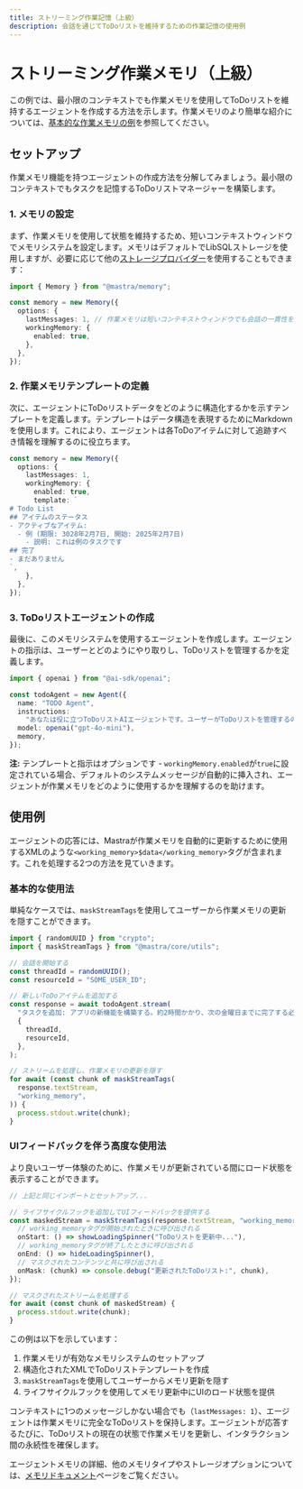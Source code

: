 ```yaml
---
title: ストリーミング作業記憶（上級）
description: 会話を通じてToDoリストを維持するための作業記憶の使用例
---
```


# ストリーミング作業メモリ（上級）

この例では、最小限のコンテキストでも作業メモリを使用してToDoリストを維持するエージェントを作成する方法を示します。作業メモリのより簡単な紹介については、[基本的な作業メモリの例](/examples/memory/short-term-working-memory)を参照してください。

## セットアップ

作業メモリ機能を持つエージェントの作成方法を分解してみましょう。最小限のコンテキストでもタスクを記憶するToDoリストマネージャーを構築します。

### 1. メモリの設定

まず、作業メモリを使用して状態を維持するため、短いコンテキストウィンドウでメモリシステムを設定します。メモリはデフォルトでLibSQLストレージを使用しますが、必要に応じて他の[ストレージプロバイダー](/docs/agents/agent-memory#storage-options)を使用することもできます：

```typescript
import { Memory } from "@mastra/memory";

const memory = new Memory({
  options: {
    lastMessages: 1, // 作業メモリは短いコンテキストウィンドウでも会話の一貫性を維持できることを意味します
    workingMemory: {
      enabled: true,
    },
  },
});
```

### 2. 作業メモリテンプレートの定義

次に、エージェントにToDoリストデータをどのように構造化するかを示すテンプレートを定義します。テンプレートはデータ構造を表現するためにMarkdownを使用します。これにより、エージェントは各ToDoアイテムに対して追跡すべき情報を理解するのに役立ちます。

```typescript
const memory = new Memory({
  options: {
    lastMessages: 1,
    workingMemory: {
      enabled: true,
      template: `
# Todo List
## アイテムのステータス
- アクティブなアイテム:
  - 例 (期限: 3028年2月7日, 開始: 2025年2月7日)
    - 説明: これは例のタスクです
## 完了
- まだありません
`,
    },
  },
});
```

### 3. ToDoリストエージェントの作成

最後に、このメモリシステムを使用するエージェントを作成します。エージェントの指示は、ユーザーとどのようにやり取りし、ToDoリストを管理するかを定義します。

```typescript
import { openai } from "@ai-sdk/openai";

const todoAgent = new Agent({
  name: "TODO Agent",
  instructions:
    "あなたは役に立つToDoリストAIエージェントです。ユーザーがToDoリストを管理するのを手伝ってください。まだリストがない場合は、何を追加するか尋ねてください！リストがある場合は、チャットが始まるときに常にそれを表示してください。各アイテムには絵文字、日付、タイトル（1から始まるインデックス番号付き）、説明、ステータスを追加してください。各情報の左に絵文字を追加してください。また、ボックス内に箇条書きでサブタスクリストをサポートしてください。各タスクの時間をどのくらいかかるかを尋ねて、ユーザーが時間を区切るのを手伝ってください。",
  model: openai("gpt-4o-mini"),
  memory,
});
```

**注:** テンプレートと指示はオプションです - `workingMemory.enabled`が`true`に設定されている場合、デフォルトのシステムメッセージが自動的に挿入され、エージェントが作業メモリをどのように使用するかを理解するのを助けます。

## 使用例

エージェントの応答には、Mastraが作業メモリを自動的に更新するために使用するXMLのような`<working_memory>$data</working_memory>`タグが含まれます。これを処理する2つの方法を見ていきます。

### 基本的な使用法

単純なケースでは、`maskStreamTags`を使用してユーザーから作業メモリの更新を隠すことができます。

```typescript
import { randomUUID } from "crypto";
import { maskStreamTags } from "@mastra/core/utils";

// 会話を開始する
const threadId = randomUUID();
const resourceId = "SOME_USER_ID";

// 新しいToDoアイテムを追加する
const response = await todoAgent.stream(
  "タスクを追加: アプリの新機能を構築する。約2時間かかり、次の金曜日までに完了する必要があります。",
  {
    threadId,
    resourceId,
  },
);

// ストリームを処理し、作業メモリの更新を隠す
for await (const chunk of maskStreamTags(
  response.textStream,
  "working_memory",
)) {
  process.stdout.write(chunk);
}
```

### UIフィードバックを伴う高度な使用法

より良いユーザー体験のために、作業メモリが更新されている間にロード状態を表示することができます。

```typescript
// 上記と同じインポートとセットアップ...

// ライフサイクルフックを追加してUIフィードバックを提供する
const maskedStream = maskStreamTags(response.textStream, "working_memory", {
  // working_memoryタグが開始されたときに呼び出される
  onStart: () => showLoadingSpinner("ToDoリストを更新中..."),
  // working_memoryタグが終了したときに呼び出される
  onEnd: () => hideLoadingSpinner(),
  // マスクされたコンテンツと共に呼び出される
  onMask: (chunk) => console.debug("更新されたToDoリスト:", chunk),
});

// マスクされたストリームを処理する
for await (const chunk of maskedStream) {
  process.stdout.write(chunk);
}
```

この例は以下を示しています：

1. 作業メモリが有効なメモリシステムのセットアップ
2. 構造化されたXMLでToDoリストテンプレートを作成
3. `maskStreamTags`を使用してユーザーからメモリ更新を隠す
4. ライフサイクルフックを使用してメモリ更新中にUIのロード状態を提供

コンテキストに1つのメッセージしかない場合でも（`lastMessages: 1`）、エージェントは作業メモリに完全なToDoリストを保持します。エージェントが応答するたびに、ToDoリストの現在の状態で作業メモリを更新し、インタラクション間の永続性を確保します。

エージェントメモリの詳細、他のメモリタイプやストレージオプションについては、[メモリドキュメント](/docs/agents/agent-memory)ページをご覧ください。
